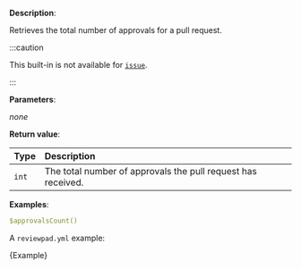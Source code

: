 
**Description**:

Retrieves the total number of approvals for a pull request.

:::caution

This built-in is not available for [`issue`](/guides/syntax#workflow).

:::

**Parameters**:

_none_

**Return value**:

| Type  | Description                                                  |
| :---- | :----------------------------------------------------------- |
| `int` | The total number of approvals the pull request has received. |

**Examples**:

```yml
$approvalsCount()
```

A `reviewpad.yml` example:

<CodeBlock language="yml" title="reviewpad.yml">{Example}</CodeBlock>
